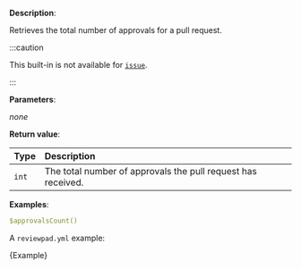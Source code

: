 
**Description**:

Retrieves the total number of approvals for a pull request.

:::caution

This built-in is not available for [`issue`](/guides/syntax#workflow).

:::

**Parameters**:

_none_

**Return value**:

| Type  | Description                                                  |
| :---- | :----------------------------------------------------------- |
| `int` | The total number of approvals the pull request has received. |

**Examples**:

```yml
$approvalsCount()
```

A `reviewpad.yml` example:

<CodeBlock language="yml" title="reviewpad.yml">{Example}</CodeBlock>
